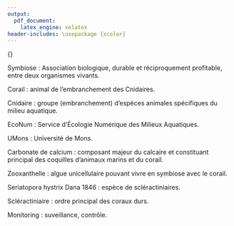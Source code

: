```yaml
---
output: 
  pdf_document:
    latex_engine: xelatex
header-includes: \usepackage {xcolor}
---
```


\textcolor{white}{.}


\Huge 
{\bf Lexique}
\vspace{1 cm}


\normalsize

Symbiose : Association biologique, durable et réciproquement profitable, entre deux organismes vivants.

Corail : animal de l'embranchement des Cnidaires.

Cnidaire : groupe (embranchement) d'espèces animales spécifiques du milieu aquatique.

EcoNum : Service d'Écologie Numérique des Milieux Aquatiques.

UMons : Université de Mons.

Carbonate de calcium : composant majeur du calcaire et constituant principal des coquilles d'animaux marins et du corail.

Zooxanthelle : algue unicellulaire pouvant vivre en symbiose avec le corail.

Seriatopora hystrix Dana 1846 : espèce de scléractiniaires.

Scléractiniaire : ordre principal des coraux durs.

Monitoring : suveillance, contrôle.


\null
\newpage
